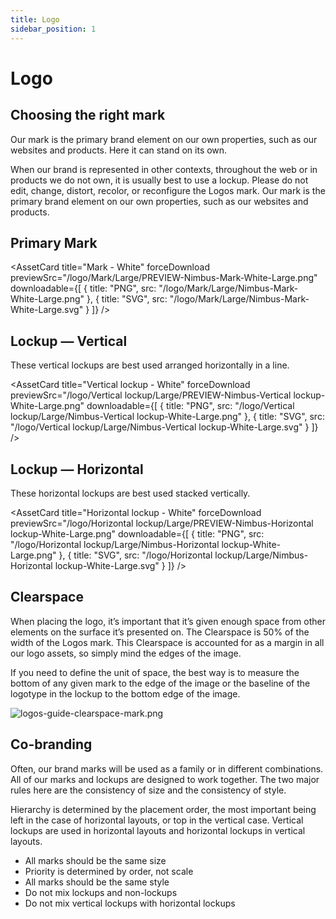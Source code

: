 ```yaml
---
title: Logo
sidebar_position: 1 
---
```



# Logo

## Choosing the right mark

Our mark is the primary brand element on our own properties, such as our websites and products. Here it can stand on its own.

When our brand is represented in other contexts, throughout the web or in products we do not own, it is usually best to use a lockup. Please do not edit, change, distort, recolor, or reconfigure the Logos mark. Our mark is the primary brand element on our own properties, such as our websites and products.

## Primary Mark

<div style={{display: "flex", gap: "16px"}}>
  <AssetCard
    title="Mark - Black"
    forceDownload
    previewSrc="/logo/Mark/Large/PREVIEW-Nimbus-Mark-Black-Large.png"
    downloadable={[
      {
        title: "PNG",
        src: "/logo/Mark/Large/Nimbus-Mark-Black-Large.png"
      },
      {
        title: "SVG",
        src: "/logo/Mark/Large/Nimbus-Mark-Black-Large.svg"
      }
    ]}
  />

  <AssetCard
    title="Mark - White"
    forceDownload
    previewSrc="/logo/Mark/Large/PREVIEW-Nimbus-Mark-White-Large.png"
    downloadable={[
      {
        title: "PNG",
        src: "/logo/Mark/Large/Nimbus-Mark-White-Large.png"
      },
      {
        title: "SVG",
        src: "/logo/Mark/Large/Nimbus-Mark-White-Large.svg"
      }
    ]}
  />
</div>

## Lockup — Vertical

These vertical lockups are best used arranged horizontally in a line.

<div style={{display: "flex", gap: "16px"}}>
  <AssetCard
    title="Vertical lockup - Black"
    forceDownload
    previewSrc="/logo/Vertical lockup/Large/PREVIEW-Nimbus-Vertical lockup-Black-Large.png"
    downloadable={[
      {
        title: "PNG",
        src: "/logo/Vertical lockup/Large/Nimbus-Vertical lockup-Black-Large.png"
      },
      {
        title: "SVG",
        src: "/logo/Vertical lockup/Large/Nimbus-Vertical lockup-Black-Large.svg"
      }
    ]}
  />

  <AssetCard
    title="Vertical lockup - White"
    forceDownload
    previewSrc="/logo/Vertical lockup/Large/PREVIEW-Nimbus-Vertical lockup-White-Large.png"
    downloadable={[
      {
        title: "PNG",
        src: "/logo/Vertical lockup/Large/Nimbus-Vertical lockup-White-Large.png"
      },
      {
        title: "SVG",
        src: "/logo/Vertical lockup/Large/Nimbus-Vertical lockup-White-Large.svg"
      }
    ]}
  />
</div>

## Lockup — Horizontal

These horizontal lockups are best used stacked vertically.

<div style={{display: "flex", gap: "16px"}}>
  <AssetCard
    title="Horizontal lockup - Black"
    forceDownload
    previewSrc="/logo/Horizontal lockup/Large/PREVIEW-Nimbus-Horizontal lockup-Black-Large.png"
    downloadable={[
      {
        title: "PNG",
        src: "/logo/Horizontal lockup/Large/Nimbus-Horizontal lockup-Black-Large.png"
      },
      {
        title: "SVG",
        src: "/logo/Horizontal lockup/Large/Nimbus-Horizontal lockup-Black-Large.svg"
      }
    ]}
  />

  <AssetCard
    title="Horizontal lockup - White"
    forceDownload
    previewSrc="/logo/Horizontal lockup/Large/PREVIEW-Nimbus-Horizontal lockup-White-Large.png"
    downloadable={[
      {
        title: "PNG",
        src: "/logo/Horizontal lockup/Large/Nimbus-Horizontal lockup-White-Large.png"
      },
      {
        title: "SVG",
        src: "/logo/Horizontal lockup/Large/Nimbus-Horizontal lockup-White-Large.svg"
      }
    ]}
  />
</div>

## Clearspace

When placing the logo, it’s important that it’s given enough space from other elements on the surface it’s presented on. The Clearspace is 50% of the width of the Logos mark. This Clearspace is accounted for as a margin in all our logo assets, so simply mind the edges of the image.

If you need to define the unit of space, the best way is to measure the bottom of any given mark to the edge of the image or the baseline of the logotype in the lockup to the bottom edge of the image.

![logos-guide-clearspace-mark.png](/logos-guide-clearspace-mark.png)

## Co-branding

Often, our brand marks will be used as a family or in different combinations. All of our marks and lockups are designed to work together. The two major rules here are the consistency of size and the consistency of style.

Hierarchy is determined by the placement order, the most important being left in the case of horizontal layouts, or top in the vertical case. Vertical lockups are used in horizontal layouts and horizontal lockups in vertical layouts.

- All marks should be the same size
- Priority is determined by order, not scale
- All marks should be the same style
- Do not mix lockups and non-lockups
- Do not mix vertical lockups with horizontal lockups